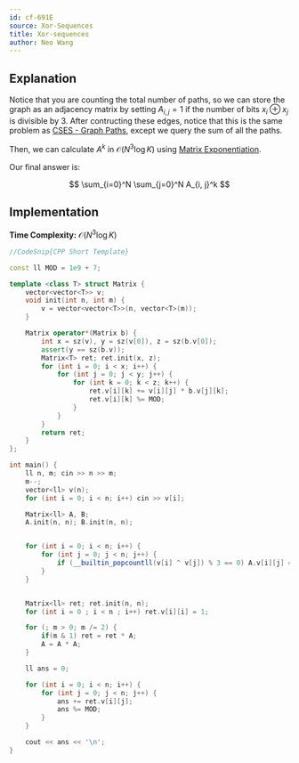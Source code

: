 ```yaml
---
id: cf-691E
source: Xor-Sequences
title: Xor-sequences
author: Neo Wang
---
```


## Explanation

Notice that you are counting the total number of paths,
so we can store the graph as an adjacency matrix by setting $A_{i, j}=1$ if the number of bits $x_i \oplus x_j$ is divisible by $3$. After contructing these edges,
notice that this is the same problem as [CSES - Graph Paths](https://cses.fi/problemset/task/1723), except we query the sum of all the paths.

Then, we can calculate $A^k$ in $\mathcal{O}(N^3\log K)$ using [Matrix Exponentiation](/plat/matrix-expo?lang=cpp).

Our final answer is:

$$
\sum_{i=0}^N \sum_{j=0}^N A_{i, j}^k
$$

## Implementation

**Time Complexity:** $\mathcal{O}(N^3\log K)$

<LanguageSection>

<CPPSection>

```cpp
//CodeSnip{CPP Short Template}

const ll MOD = 1e9 + 7;

template <class T> struct Matrix {
	vector<vector<T>> v;
	void init(int n, int m) {
		v = vector<vector<T>>(n, vector<T>(m));
	}

	Matrix operator*(Matrix b) {
		int x = sz(v), y = sz(v[0]), z = sz(b.v[0]);
		assert(y == sz(b.v));
		Matrix<T> ret; ret.init(x, z);
		for (int i = 0; i < x; i++) {
			for (int j = 0; j < y; j++) {
				for (int k = 0; k < z; k++) {
					ret.v[i][k] += v[i][j] * b.v[j][k];
					ret.v[i][k] %= MOD;
				}
			}
		}
		return ret;
	}
};

int main() {
	ll n, m; cin >> n >> m;
	m--;
	vector<ll> v(n);
	for (int i = 0; i < n; i++) cin >> v[i];

	Matrix<ll> A, B;
	A.init(n, n); B.init(n, n);


	for (int i = 0; i < n; i++) {
		for (int j = 0; j < n; j++) {
			if (__builtin_popcountll(v[i] ^ v[j]) % 3 == 0) A.v[i][j] = 1;
		}
	}


	Matrix<ll> ret; ret.init(n, n);
	for (int i = 0 ; i < n ; i++) ret.v[i][i] = 1;

	for (; m > 0; m /= 2) {
		if(m & 1) ret = ret * A;
		A = A * A;
	}

	ll ans = 0;

	for (int i = 0; i < n; i++) {
		for (int j = 0; j < n; j++) {
			ans += ret.v[i][j];
			ans %= MOD;
		}
	}

	cout << ans << '\n';
}
```

</CPPSection>

</LanguageSection>
